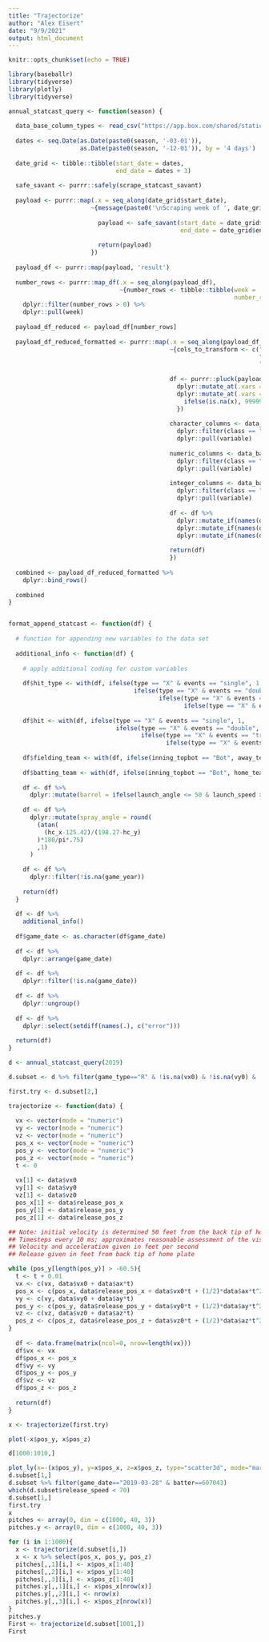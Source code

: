 ```yaml
---
title: "Trajectorize"
author: "Alex Eisert"
date: "9/9/2021"
output: html_document
---
```


```r
knitr::opts_chunk$set(echo = TRUE)

library(baseballr)
library(tidyverse)
library(plotly)
library(tidyverse)
```

```r
annual_statcast_query <- function(season) {
  
  data_base_column_types <- read_csv("https://app.box.com/shared/static/q326nuker938n2nduy81au67s2pf9a3j.csv")
  
  dates <- seq.Date(as.Date(paste0(season, '-03-01')),
                    as.Date(paste0(season, '-12-01')), by = '4 days')
  
  date_grid <- tibble::tibble(start_date = dates, 
                              end_date = dates + 3)
  
  safe_savant <- purrr::safely(scrape_statcast_savant)
  
  payload <- purrr::map(.x = seq_along(date_grid$start_date), 
                       ~{message(paste0('\nScraping week of ', date_grid$start_date[.x], '...\n'))
                         
                         payload <- safe_savant(start_date = date_grid$start_date[.x], 
                                                end_date = date_grid$end_date[.x], type = 'pitcher')
                         
                         return(payload)
                       })
  
  payload_df <- purrr::map(payload, 'result')
  
  number_rows <- purrr::map_df(.x = seq_along(payload_df), 
                               ~{number_rows <- tibble::tibble(week = .x, 
                                                               number_rows = length(payload_df[[.x]]$game_date))}) %>%
    dplyr::filter(number_rows > 0) %>%
    dplyr::pull(week)
  
  payload_df_reduced <- payload_df[number_rows]
  
  payload_df_reduced_formatted <- purrr::map(.x = seq_along(payload_df_reduced), 
                                             ~{cols_to_transform <- c("fielder_2", "pitcher_1", "fielder_2_1", "fielder_3",
                                                                      "fielder_4", "fielder_5", "fielder_6", "fielder_7",
                                                                      "fielder_8", "fielder_9")
                                             
                                             df <- purrr::pluck(payload_df_reduced, .x) %>%
                                               dplyr::mutate_at(.vars = cols_to_transform, as.numeric) %>%
                                               dplyr::mutate_at(.vars = cols_to_transform, function(x) {
                                                 ifelse(is.na(x), 999999999, x)
                                               })
                                             
                                             character_columns <- data_base_column_types %>%
                                               dplyr::filter(class == "character") %>%
                                               dplyr::pull(variable)
                                             
                                             numeric_columns <- data_base_column_types %>%
                                               dplyr::filter(class == "numeric") %>%
                                               dplyr::pull(variable)
                                             
                                             integer_columns <- data_base_column_types %>%
                                               dplyr::filter(class == "integer") %>%
                                               dplyr::pull(variable)
                                             
                                             df <- df %>%
                                               dplyr::mutate_if(names(df) %in% character_columns, as.character) %>%
                                               dplyr::mutate_if(names(df) %in% numeric_columns, as.numeric) %>%
                                               dplyr::mutate_if(names(df) %in% integer_columns, as.integer)
                                             
                                             return(df)
                                             })
  
  combined <- payload_df_reduced_formatted %>%
    dplyr::bind_rows()
  
  combined
}


format_append_statcast <- function(df) {
  
  # function for appending new variables to the data set
  
  additional_info <- function(df) {
    
    # apply additional coding for custom variables
    
    df$hit_type <- with(df, ifelse(type == "X" & events == "single", 1,
                                   ifelse(type == "X" & events == "double", 2,
                                          ifelse(type == "X" & events == "triple", 3, 
                                                 ifelse(type == "X" & events == "home_run", 4, NA)))))
    
    df$hit <- with(df, ifelse(type == "X" & events == "single", 1,
                              ifelse(type == "X" & events == "double", 1,
                                     ifelse(type == "X" & events == "triple", 1, 
                                            ifelse(type == "X" & events == "home_run", 1, NA)))))
    
    df$fielding_team <- with(df, ifelse(inning_topbot == "Bot", away_team, home_team))
    
    df$batting_team <- with(df, ifelse(inning_topbot == "Bot", home_team, away_team))
    
    df <- df %>%
      dplyr::mutate(barrel = ifelse(launch_angle <= 50 & launch_speed >= 98 & launch_speed * 1.5 - launch_angle >= 117 & launch_speed + launch_angle >= 124, 1, 0))
    
    df <- df %>%
      dplyr::mutate(spray_angle = round(
        (atan(
          (hc_x-125.42)/(198.27-hc_y)
        )*180/pi*.75)
        ,1)
      )
    
    df <- df %>%
      dplyr::filter(!is.na(game_year))
    
    return(df)
  }
  
  df <- df %>%
    additional_info()
  
  df$game_date <- as.character(df$game_date)
  
  df <- df %>%
    dplyr::arrange(game_date)
  
  df <- df %>%
    dplyr::filter(!is.na(game_date))
  
  df <- df %>%
    dplyr::ungroup()
  
  df <- df %>%
    dplyr::select(setdiff(names(.), c("error")))
  
  return(df)
}

d <- annual_statcast_query(2019)
```

```r
d.subset <- d %>% filter(game_type=="R" & !is.na(vx0) & !is.na(vy0) & !is.na(vz0) & !is.na(ax) & !is.na(ay) & !is.na(az) & !is.na(release_pos_x) & !is.na(release_pos_y) & !is.na(release_pos_z)) %>% select(game_date, batter, pitcher, p_throws, pitch_type, release_pos_x, release_pos_y, release_pos_z, vx0, vy0, vz0, ax, ay, az, spin_axis, release_spin_rate, zone, balls, strikes, on_3b, on_2b, on_1b, outs_when_up, pitch_number, home_score, away_score, inning, inning_topbot, home_team, away_team, des)

first.try <- d.subset[2,]

trajectorize <- function(data) {
  
  vx <- vector(mode = "numeric")
  vy <- vector(mode = "numeric")
  vz <- vector(mode = "numeric")
  pos_x <- vector(mode = "numeric")
  pos_y <- vector(mode = "numeric")
  pos_z <- vector(mode = "numeric")
  t <- 0
  
  vx[1] <- data$vx0
  vy[1] <- data$vy0
  vz[1] <- data$vz0
  pos_x[1] <- data$release_pos_x
  pos_y[1] <- data$release_pos_y
  pos_z[1] <- data$release_pos_z

## Note: initial velocity is determined 50 feet from the back tip of home plate (https://www.mlb.com/glossary/statcast/velocity)
## Timesteps every 10 ms; approximates reasonable assessment of the visual system. Truncating should give about 30 ms for every pitch
## Velocity and acceleration given in feet per second
## Release given in feet from back tip of home plate

while (pos_y[length(pos_y)] > -60.5){
  t <- t + 0.01
  vx <- c(vx, data$vx0 + data$ax*t)
  pos_x <- c(pos_x, data$release_pos_x + data$vx0*t + (1/2)*data$ax*t^2)
  vy <- c(vy, data$vy0 + data$ay*t)
  pos_y <- c(pos_y, data$release_pos_y + data$vy0*t + (1/2)*data$ay*t^2)
  vz <- c(vz, data$vz0 + data$az*t)
  pos_z <- c(pos_z, data$release_pos_z + data$vz0*t + (1/2)*data$az*t^2)
}
  
  df <- data.frame(matrix(ncol=0, nrow=length(vx)))
  df$vx <- vx
  df$pos_x <- pos_x
  df$vy <- vy
  df$pos_y <- pos_y
  df$vz <- vz
  df$pos_z <- pos_z
  
  return(df)
}

x <- trajectorize(first.try)

plot(-x$pos_y, x$pos_z)

d[1000:1010,]

plot_ly(x=-(x$pos_y), y=x$pos_x, z=x$pos_z, type="scatter3d", mode="markers")
d.subset[1,]
d.subset %>% filter(game_date=="2019-03-28" & batter==607043)
which(d.subset$release_speed < 70)
d.subset[1,]
first.try
x
pitches <- array(0, dim = c(1000, 40, 3))
pitches.y <- array(0, dim = c(1000, 40, 3))

for (i in 1:1000){
  x <- trajectorize(d.subset[i,])
  x <- x %>% select(pos_x, pos_y, pos_z)
  pitches[,,1][i,] <- x$pos_x[1:40]
  pitches[,,2][i,] <- x$pos_y[1:40]
  pitches[,,3][i,] <- x$pos_z[1:40]
  pitches.y[,,1][i,] <- x$pos_x[nrow(x)]
  pitches.y[,,2][i,] <- nrow(x)
  pitches.y[,,3][i,] <- x$pos_z[nrow(x)]
}
pitches.y
First <- trajectorize(d.subset[1001,])
First
```


